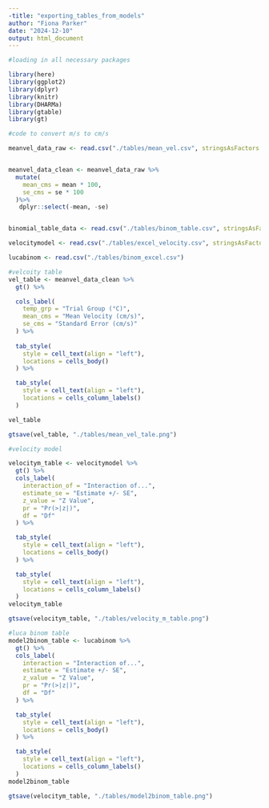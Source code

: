 ```yaml
---
-title: "exporting_tables_from_models"
author: "Fiona Parker"
date: "2024-12-10"
output: html_document
---
```
















```r
#loading in all necessary packages

library(here) 
library(ggplot2) 
library(dplyr)
library(knitr)
library(DHARMa)
library(gtable)
library(gt)

```


```r
#code to convert m/s to cm/s

meanvel_data_raw <- read.csv("./tables/mean_vel.csv", stringsAsFactors = FALSE)


meanvel_data_clean <- meanvel_data_raw %>%
  mutate(
    mean_cms = mean * 100,
    se_cms = se * 100
  )%>%
   dplyr::select(-mean, -se)


binomial_table_data <- read.csv("./tables/binom_table.csv", stringsAsFactors = FALSE)

velocitymodel <- read.csv("./tables/excel_velocity.csv", stringsAsFactors = FALSE)

lucabinom <- read.csv("./tables/binom_excel.csv")
```


```r
#velcoity table 
vel_table <- meanvel_data_clean %>%
  gt() %>%

  cols_label(
    temp_grp = "Trial Group (°C)",  
    mean_cms = "Mean Velocity (cm/s)",          
    se_cms = "Standard Error (cm/s)"            
  ) %>%
 
  tab_style(
    style = cell_text(align = "left"),
    locations = cells_body()
  ) %>%

  tab_style(
    style = cell_text(align = "left"),
    locations = cells_column_labels()
  )

vel_table

gtsave(vel_table, "./tables/mean_vel_tale.png")

```


```r
#velocity model

velocitym_table <- velocitymodel %>%
  gt() %>%
  cols_label(
    interaction_of = "Interaction of...",  
    estimate_se = "Estimate +/- SE",          
    z_value = "Z Value",
    pr = "Pr(>|z|)",
    df = "Df"
  ) %>%

  tab_style(
    style = cell_text(align = "left"),
    locations = cells_body()
  ) %>%

  tab_style(
    style = cell_text(align = "left"),
    locations = cells_column_labels()
  )
velocitym_table

gtsave(velocitym_table, "./tables/velocity_m_table.png")

```

```r
#luca binom table 
model2binom_table <- lucabinom %>%
  gt() %>%
  cols_label(
    interaction = "Interaction of...",  
    estimate = "Estimate +/- SE",          
    z_value = "Z Value",
    pr = "Pr(>|z|)",
    df = "Df"
  ) %>%

  tab_style(
    style = cell_text(align = "left"),
    locations = cells_body()
  ) %>%

  tab_style(
    style = cell_text(align = "left"),
    locations = cells_column_labels()
  )
model2binom_table

gtsave(velocitym_table, "./tables/model2binom_table.png")

```













































































